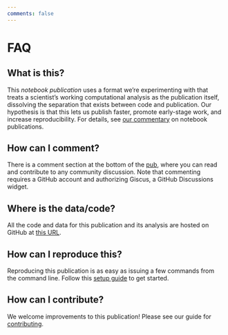 ```yaml
---
comments: false
---
```


# FAQ

## What is this?

This *notebook publication* uses a format we're experimenting with that treats a scientist's working computational analysis as the publication itself, dissolving the separation that exists between code and publication. Our hypothesis is that this lets us publish faster, promote early-stage work, and increase reproducibility. For details, see [our commentary](https://doi.org/10.57844/arcadia-ca21-23bb) on notebook publications.

## How can I comment?

There is a comment section at the bottom of the [pub](index.ipynb), where you can read and contribute to any community discussion. Note that commenting requires a GitHub account and authorizing Giscus, a GitHub Discussions widget.

## Where is the data/code?

All the code and data for this publication and its analysis are hosted on GitHub at [this URL](https://github.com/{{< var pub.org >}}/{{< var pub.repo >}}).

## How can I reproduce this?

Reproducing this publication is as easy as issuing a few commands from the command line. Follow this [setup guide](SETUP.qmd) to get started.

## How can I contribute?

We welcome improvements to this publication! Please see our guide for [contributing](CONTRIBUTING.qmd).
